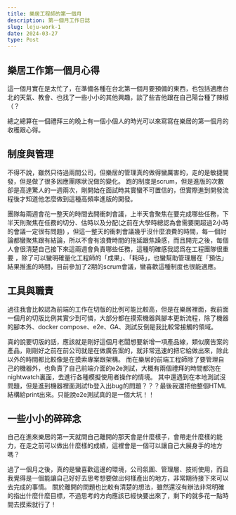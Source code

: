 ```yaml
---
title: 樂居工程師的第一個月
description: 第一個月工作日誌
slug: leju-work-1
date: 2024-03-27
type: Post
---
```


## 樂居工作第一個月心得

<p>
    這一個月實在是太忙了，在準備各種在台北第一個月要預備的東西，也包括適應台北的天氣、教會、也找了一些小小的其他興趣，談了些吉他跟在自己陽台種了辣椒（？
</p>

<p>
    總之總算在一個禮拜三的晚上有一個小個人的時光可以來寫寫在樂居的第一個月的收穫跟心得。
</p>
<h2>
    制度與管理
</h2>

<p>
    不得不說，雖然只待過兩間公司，但樂居的管理真的做得蠻厲害的，走的是敏捷開發，但是做了很多因應團隊狀況做的變化。
    跑的制度是scrum，但是進版的次數卻是高達驚人的一週兩次，剛開始在面試時其實蠻不可置信的，但實際進到開發流程後才知道他怎麼做到這種高頻率進版的開發。
</p>
<p>
    團隊每兩週會花一整天的時間去開衝刺會議，上半天會聚焦在要完成哪些任務，下半天則聚焦在任務的切分、估時以及分配(之前在大學時總認為會需要開超過2小時的會議一定很有問題)
，但這一整天的衝刺會議幾乎沒什麼浪費的時間，每一個討論都蠻聚焦跟有結論，所以不會有浪費時間的拖延跟焦躁感，而且開完之後，每個人會很清楚自己接下來這兩週會負責哪些任務，這種明確感我認爲在工程團隊很重要
，除了可以蠻明確量化工程師的「成果」、「耗時」，也蠻幫助管理層在「預估」結果推進的時間，目前參加了2期的scrum會議，蠻喜歡這種制度也很能適應。
</p>

<h2>
    工具與職責
</h2>

<p>
過往我會比較認為前端的工作在切版的比例可能比較高，但是在樂居裡面，我前面一個月的切版比例其實少到可憐，大部分都在摸索機器與腳本更新流程，除了機器的腳本外、docker compose、e2e、GA、測試反倒是我比較常接觸的領域。
</p>
<p>
    真的說要切版的話，應該就是剛好這個月老闆想要新增一項產品線，類似廣告案的產品，剛剛好之前在前公司就是在做廣告案的，就非常迅速的把它給做出來，除此以外的時間都比較像是在摸索專案跟架構。
    而在樂居的前端工程師除了要管理自己的機器外，也負責了自己前端介面的e2e測試，大概有兩個禮拜的時間都泡在nightwatch裏面，去進行各種模擬使用者操作的情境。
    其中還遇到在本地測試沒問題，但是進到機器裡面測試fb登入出bug的問題？？？最後我還把他整個HTML結構給print出來。只能說e2e測試真的是一個大坑！！
</p>


<h2>
    一些小小的碎碎念
</h2>

<p>
自己在進來樂居的第一天就問自己離開的那天會是什麼樣子，會帶走什麼樣的能力，在走之前可以做出什麼樣的成績，這裡會是一個可以讓自己大展身手的地方嗎？
</p>
<p>
    過了一個月之後，真的是蠻喜歡這邊的環境，公司氛圍、管理層、技術使用，而且我覺得是一個能讓自己好好去思考想要做出何樣產出的地方，非常期待接下來可以去完成的事情。
    關於離開的問題也比較有清楚的想法，雖然還沒有辦法非常明確的指出什麼什麼目標，不過思考的方向應該已經快要出來了，剩下的就多花一點時間去摸索就行了！
</p>